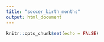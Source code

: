 ```yaml
---
title: "soccer_birth_months"
output: html_document
---
```


```r
knitr::opts_chunk$set(echo = FALSE)
```


